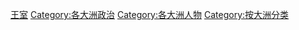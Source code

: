 [[Category:王室|]]
[[Category:各大洲政治|Category:各大洲政治]]
[[Category:各大洲人物|Category:各大洲人物]]
[[Category:按大洲分类|Category:按大洲分类]]